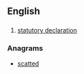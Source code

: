 ==English==

==={{abbreviation-old|en}}===
{{head|en}}

# [[statutory declaration]]

===Anagrams===
* [[scatted#English|scatted]]